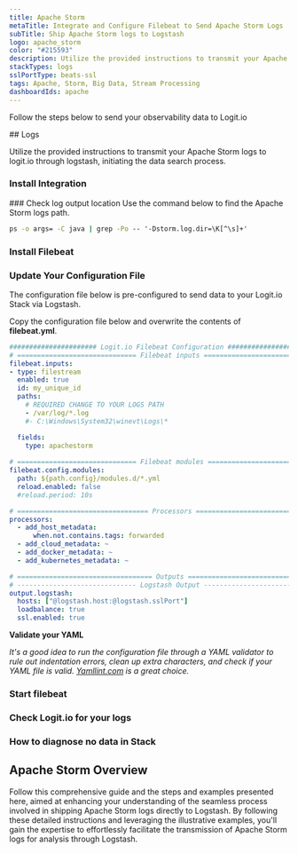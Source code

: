 ```yaml
---
title: Apache Storm
metaTitle: Integrate and Configure Filebeat to Send Apache Storm Logs
subTitle: Ship Apache Storm logs to Logstash
logo: apache_storm
color: "#215593"
description: Utilize the provided instructions to transmit your Apache Storm logs to logit.io through logstash, initiating the data search process.
stackTypes: logs
sslPortType: beats-ssl
tags: Apache, Storm, Big Data, Stream Processing
dashboardIds: apache
---
```


Follow the steps below to send your observability data to Logit.io

<Steps>
  ## Logs

  Utilize the provided instructions to transmit your Apache Storm 
  logs to logit.io through logstash, initiating the data search process.

  ### Install Integration
  <InstallIntegration/>
  ### Check log output location
  Use the command below to find the Apache Storm logs path.

  ```cmd copy
  ps -o args= -C java | grep -Po -- '-Dstorm.log.dir=\K[^\s]+'
  ```

  ### Install Filebeat

  <InstallFilebeat />

  ### Update Your Configuration File

  The configuration file below is pre-configured to send data to your Logit.io Stack via Logstash.
          
  Copy the configuration file below and overwrite the contents of __filebeat.yml__.

  ```yml copy filename="filebeat.yml" showLineNumbers /@logstash.host/ /@logstash.sslPort/
  ###################### Logit.io Filebeat Configuration ########################
  # ============================== Filebeat inputs ==============================
  filebeat.inputs:
  - type: filestream
    enabled: true
    id: my_unique_id
    paths:
      # REQUIRED CHANGE TO YOUR LOGS PATH
      - /var/log/*.log
      #- C:\Windows\System32\winevt\Logs\*

    fields:
      type: apachestorm
    
  # ============================== Filebeat modules ==============================
  filebeat.config.modules:
    path: ${path.config}/modules.d/*.yml
    reload.enabled: false
    #reload.period: 10s

  # ================================= Processors =================================
  processors:
    - add_host_metadata:
        when.not.contains.tags: forwarded
    - add_cloud_metadata: ~
    - add_docker_metadata: ~
    - add_kubernetes_metadata: ~

  # ================================== Outputs ===================================
  # ------------------------------ Logstash Output -------------------------------
  output.logstash:
    hosts: ["@logstash.host:@logstash.sslPort"]
    loadbalance: true
    ssl.enabled: true
  ```

  __Validate your YAML__

  _It's a good idea to run the configuration file through a YAML validator to rule out indentation errors, 
  clean up extra characters, and check if your YAML file is valid. [Yamllint.com](https://yamllint.com) is a great choice._

  ### Start filebeat

  <StartFilebeat />

  ### Check Logit.io for your logs
  <LaunchStack utmMedium="logs" utmCampaign="filebeat" source="filebeat" />

  ### How to diagnose no data in Stack

  <DiagnoseNoData />
        
</Steps>

## Apache Storm Overview

Follow this comprehensive guide and the steps and examples presented here, aimed at enhancing your understanding of the seamless 
process involved in shipping Apache Storm logs directly to Logstash. By following these detailed instructions and leveraging the illustrative examples, 
you'll gain the expertise to effortlessly facilitate the transmission of Apache Storm logs for analysis through Logstash.